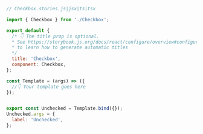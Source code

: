 ```js
// Checkbox.stories.js|jsx|ts|tsx

import { Checkbox } from './Checkbox';

export default {
  /* 👇 The title prop is optional.
  * See https://storybook.js.org/docs/react/configure/overview#configure-story-loading
  * to learn how to generate automatic titles
  */
  title: 'Checkbox',
  component: Checkbox,
};

const Template = (args) => ({
  //👇 Your template goes here
});


export const Unchecked = Template.bind({});
Unchecked.args = {
  label: 'Unchecked',
};
```